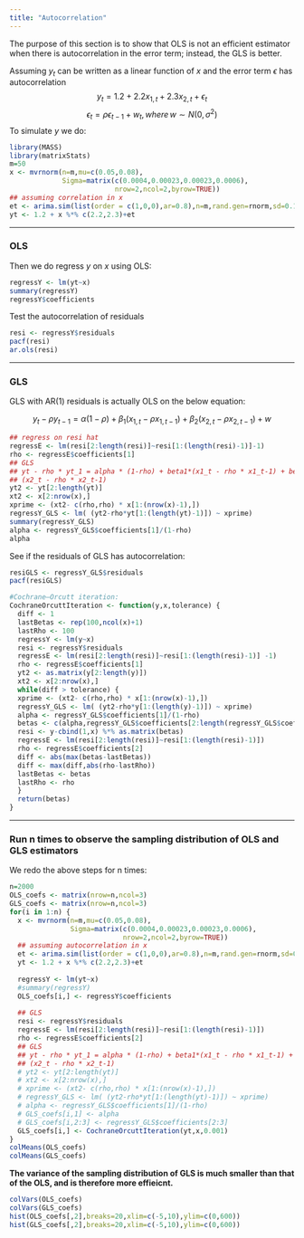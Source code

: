 ```yaml
---
title: "Autocorrelation"
---
```

The purpose of this section is to show that OLS is not an efficient estimator when there is autocorrelation in the error term; instead, the GLS is better.

Assuming $y_t$ can be written as a linear function of $x$ and the error term $\epsilon$ has autocorrelation
$$y_t = 1.2 + 2.2 x_{1,t} + 2.3 x_{2,t} + \epsilon_t $$
$$ \epsilon_t = \rho \epsilon_{t-1} + w_t ,\, where\, w \sim N(0,\sigma^2)$$
To simulate $y$ we do:
```r
library(MASS)
library(matrixStats)
m=50
x <- mvrnorm(n=m,mu=c(0.05,0.08),
             Sigma=matrix(c(0.0004,0.00023,0.00023,0.0006),
                          nrow=2,ncol=2,byrow=TRUE))
## assuming correlation in x
et <- arima.sim(list(order = c(1,0,0),ar=0.8),n=m,rand.gen=rnorm,sd=0.1)
yt <- 1.2 + x %*% c(2.2,2.3)+et
```

*******
### OLS
Then we do regress $y$ on $x$ using OLS:
```r
regressY <- lm(yt~x)
summary(regressY)
regressY$coefficients
```
Test the autocorrelation of residuals
```r
resi <- regressY$residuals
pacf(resi)
ar.ols(resi)
```


********

### GLS
GLS with AR(1) residuals is actually OLS on the below equation:

$$y_t - \rho y_{t-1} = \alpha (1-\rho) + \beta_1(x_{1,t} - \rho  x_{1,t-1}) + \beta_2 (x_{2,t} - \rho  x_{2,t-1}) + w$$
```r
## regress on resi hat
regressE <- lm(resi[2:length(resi)]~resi[1:(length(resi)-1)]-1)
rho <- regressE$coefficients[1]
## GLS
## yt - rho * yt_1 = alpha * (1-rho) + beta1*(x1_t - rho * x1_t-1) + beta * 
## (x2_t - rho * x2_t-1)
yt2 <- yt[2:length(yt)]
xt2 <- x[2:nrow(x),]
xprime <- (xt2- c(rho,rho) * x[1:(nrow(x)-1),])
regressY_GLS <- lm( (yt2-rho*yt[1:(length(yt)-1)]) ~ xprime)
summary(regressY_GLS)
alpha <- regressY_GLS$coefficients[1]/(1-rho)
alpha

```
See if the residuals of GLS has autocorrelation:
```r
resiGLS <- regressY_GLS$residuals
pacf(resiGLS)
```


```r
#Cochrane–Orcutt iteration:
CochraneOrcuttIteration <- function(y,x,tolerance) {
  diff <- 1
  lastBetas <- rep(100,ncol(x)+1)
  lastRho <- 100
  regressY <- lm(y~x)
  resi <- regressY$residuals
  regressE <- lm(resi[2:length(resi)]~resi[1:(length(resi)-1)] -1)
  rho <- regressE$coefficients[1]
  yt2 <- as.matrix(y[2:length(y)])
  xt2 <- x[2:nrow(x),]
  while(diff > tolerance) {
  xprime <- (xt2- c(rho,rho) * x[1:(nrow(x)-1),])
  regressY_GLS <- lm( (yt2-rho*y[1:(length(y)-1)]) ~ xprime)
  alpha <- regressY_GLS$coefficients[1]/(1-rho)
  betas <- c(alpha,regressY_GLS$coefficients[2:length(regressY_GLS$coefficient)])
  resi <- y-cbind(1,x) %*% as.matrix(betas)
  regressE <- lm(resi[2:length(resi)]~resi[1:(length(resi)-1)])
  rho <- regressE$coefficients[2]
  diff <- abs(max(betas-lastBetas))
  diff <- max(diff,abs(rho-lastRho))
  lastBetas <- betas
  lastRho <- rho 
  }
  return(betas)
}
```

********

### Run n times to observe the sampling distribution of OLS and GLS estimators

We redo the above steps for n times:
```r
n=2000
OLS_coefs <- matrix(nrow=n,ncol=3)
GLS_coefs <- matrix(nrow=n,ncol=3)
for(i in 1:n) {
  x <- mvrnorm(n=m,mu=c(0.05,0.08),
               Sigma=matrix(c(0.0004,0.00023,0.00023,0.0006),
                            nrow=2,ncol=2,byrow=TRUE))
  ## assuming autocorrelation in x
  et <- arima.sim(list(order = c(1,0,0),ar=0.8),n=m,rand.gen=rnorm,sd=0.1)
  yt <- 1.2 + x %*% c(2.2,2.3)+et
  
  regressY <- lm(yt~x)
  #summary(regressY)
  OLS_coefs[i,] <- regressY$coefficients
  
  ## GLS
  resi <- regressY$residuals
  regressE <- lm(resi[2:length(resi)]~resi[1:(length(resi)-1)])
  rho <- regressE$coefficients[2]
  ## GLS
  ## yt - rho * yt_1 = alpha * (1-rho) + beta1*(x1_t - rho * x1_t-1) + beta * 
  ## (x2_t - rho * x2_t-1)
  # yt2 <- yt[2:length(yt)]
  # xt2 <- x[2:nrow(x),]
  # xprime <- (xt2- c(rho,rho) * x[1:(nrow(x)-1),])
  # regressY_GLS <- lm( (yt2-rho*yt[1:(length(yt)-1)]) ~ xprime)
  # alpha <- regressY_GLS$coefficients[1]/(1-rho)
  # GLS_coefs[i,1] <- alpha
  # GLS_coefs[i,2:3] <- regressY_GLS$coefficients[2:3]
  GLS_coefs[i,] <- CochraneOrcuttIteration(yt,x,0.001)
}
colMeans(OLS_coefs)
colMeans(GLS_coefs)
```
**The variance of the sampling distribution of GLS is much smaller than that of the OLS, and is therefore more effieicnt.**
```r
colVars(OLS_coefs)
colVars(GLS_coefs)
hist(OLS_coefs[,2],breaks=20,xlim=c(-5,10),ylim=c(0,600))
hist(GLS_coefs[,2],breaks=20,xlim=c(-5,10),ylim=c(0,600))
```
